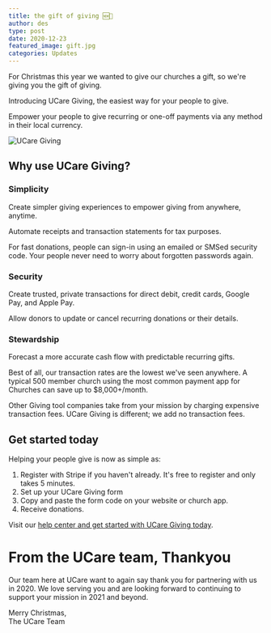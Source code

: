 ```yaml
---
title: the gift of giving 🆕💝
author: des
type: post
date: 2020-12-23
featured_image: gift.jpg
categories: Updates
---
```


<style>{`
.pages .gatsby-resp-image-wrapper {
  box-shadow:none!important;
  margin:0!important;
}
`}</style>

For Christmas this year we wanted to give our churches a gift, so we're giving you the gift of giving.

Introducing UCare Giving, the easiest way for your people to give.

Empower your people to give recurring or one-off payments via any method in their local currency.

![UCare Giving](ucare-giving.png)

## Why use UCare Giving?

### Simplicity

Create simpler giving experiences to empower giving from anywhere, anytime.

Automate receipts and transaction statements for tax purposes.

For fast donations, people can sign-in using an emailed or SMSed security code. Your people never need to worry about forgotten passwords again.

### Security

Create trusted, private transactions for direct debit, credit cards, Google Pay, and Apple Pay.

Allow donors to update or cancel recurring donations or their details.

### Stewardship

Forecast a more accurate cash flow with predictable recurring gifts.

Best of all, our transaction rates are the lowest we've seen anywhere. A typical 500 member church using the most common payment app for Churches can save up to $8,000+/month.

Other Giving tool companies take from your mission by charging expensive transaction fees. UCare Giving is different; we add no transaction fees.

## Get started today

Helping your people give is now as simple as:

1. Register with Stripe if you haven't already. It's free to register and only takes 5 minutes.
2. Set up your UCare Giving form
3. Copy and paste the form code on your website or church app.
4. Receive donations.

Visit our [help center and get started with UCare Giving today](https://help.ucareapp.com/hc/en-us/articles/360002342776#h_01ET70MTMGJM6VDVZ2349T8W8E).

# From the UCare team, Thankyou
Our team here at UCare want to again say thank you for partnering with us in 2020. We love serving you and are looking forward to continuing to support your mission in 2021 and beyond.

Merry Christmas,<br />
The UCare Team